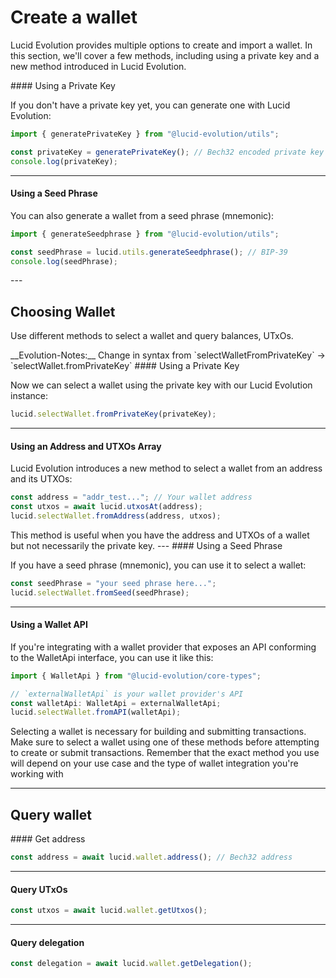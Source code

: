 
# Create a wallet

Lucid Evolution provides multiple options to create and import a wallet. In this section, we'll cover a few methods, including using a private key and a new method introduced in Lucid Evolution.

<Steps>
#### Using a Private Key

If you don't have a private key yet, you can generate one with Lucid Evolution:

```typescript
import { generatePrivateKey } from "@lucid-evolution/utils";

const privateKey = generatePrivateKey(); // Bech32 encoded private key
console.log(privateKey);
```
---
#### Using a Seed Phrase

You can also generate a wallet from a seed phrase (mnemonic):

```typescript
import { generateSeedphrase } from "@lucid-evolution/utils";

const seedPhrase = lucid.utils.generateSeedphrase(); // BIP-39
console.log(seedPhrase);
```

</Steps>
---

## Choosing Wallet

Use different methods to select a wallet and query balances, UTxOs.

<Callout type="info" emoji="ℹ️">
__Evolution-Notes:__ Change in syntax from `selectWalletFromPrivateKey`
  -> `selectWallet.fromPrivateKey`
</Callout>

<Steps>
#### Using a Private Key

Now we can select a wallet using the private key with our Lucid Evolution instance:

```typescript
lucid.selectWallet.fromPrivateKey(privateKey);
```
---
#### Using an Address and UTXOs Array

Lucid Evolution introduces a new method to select a wallet from an address and its UTXOs:

```typescript
const address = "addr_test..."; // Your wallet address
const utxos = await lucid.utxosAt(address);
lucid.selectWallet.fromAddress(address, utxos);
```
<Callout>
This method is useful when you have the address and UTXOs of a wallet but not necessarily the private key.
</Callout>
---
#### Using a Seed Phrase

If you have a seed phrase (mnemonic), you can use it to select a wallet:

```typescript
const seedPhrase = "your seed phrase here...";
lucid.selectWallet.fromSeed(seedPhrase);
```
---
#### Using a Wallet API

If you're integrating with a wallet provider that exposes an API conforming to the WalletApi interface, you can use it like this:

```typescript
import { WalletApi } from "@lucid-evolution/core-types";

// `externalWalletApi` is your wallet provider's API
const walletApi: WalletApi = externalWalletApi;
lucid.selectWallet.fromAPI(walletApi);
```

<Callout>
  Selecting a wallet is necessary for building and submitting transactions. Make
  sure to select a wallet using one of these methods before attempting to create
  or submit transactions. Remember that the exact method you use will depend on
  your use case and the type of wallet integration you're working with
</Callout>

</Steps>

---

## Query wallet

<Steps>
#### Get address

```typescript
const address = await lucid.wallet.address(); // Bech32 address
```
---
#### Query UTxOs

```typescript
const utxos = await lucid.wallet.getUtxos();
```
---
#### Query delegation

```typescript
const delegation = await lucid.wallet.getDelegation();
```
</Steps>